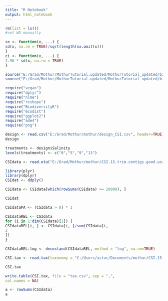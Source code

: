 ---
title: "R Notebook"
output: html_notebook
---

```{r}
rm(list = ls())
#set WD manually
```

```{r}
se <- function(x, ...) {
sd(x, na.rm = TRUE)/sqrt(length(na.omit(x)))
}
ci <- function(x, ...) {
1.96 * sd(x, na.rm = TRUE)
}

source("E:/Grad/Mothur/MothurTutorial.updated/MothurTutorial_updated/bin/DiversityFunctions.R")
source("E:/Grad/Mothur/MothurTutorial.updated/MothurTutorial_updated/bin/MothurTools.R")
```

```{r}
require("vegan")
require("dplyr")
require("nlme")
require("reshape")
require("BiodiversityR")
require("ecodist")
require("ggplot2")
require("ade4")
require("png")
```

```{r}
design <- read.csv("E:/Grad/Mothur/mothur/design_CSI.csv", header=TRUE)
design

treatments <- design$Salinity
levels(treatments) <- c("0","5","9","13")
```

```{r}
CSIdata <- read.otu("E:/Grad/Mothur/mothur/CSI.15.trim.contigs.good.unique.good.filter.unique.precluster.pick.pick.pick.opti_mcc.unique_list.shared")

library(plyr)
library(dplyr)
CSIdat <- ddply()

CSIdata <- CSIdata[which(rowSums(CSIdata) >= 20000), ]

CSIdat

CSIdataPA <- (CSIdata > 0) * 1

CSIdataREL <- CSIdata
for (i in 1:dim(CSIdata)[1]) {
CSIdataREL[i, ] <- CSIdata[i, ]/sum(CSIdata[i,
2
])
}

CSIdataREL.log <- decostand(CSIdataREL, method = "log", na.rm=TRUE)
```


```{r}
CSI.tax <- read.tax(taxonomy = "C:/Users/astuc/Documents/mothur/CSI.15.trim.contigs.good.unique.good.filter.unique.precluster.pick.pick.pick.opti_mcc.unique_list.0.03.cons.taxonomy")

CSI.tax

write.table(CSI.tax, file = "tax.csv", sep = ",",
col.names = NA)

```

```{r}
a <- rowSums(CSIdata)
a
```

